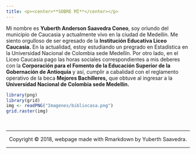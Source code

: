 ```yaml
---
title: <p><center>**SOBRE MÍ**</center></p>
---
```


Mi nombre es **Yuberth Anderson Saavedra Coneo**, soy oriundo del municipio de Caucasia y actualmente vivo en la ciudad de Medellín. Me siento orgulloso de ser egresado de la **Institución Educativa Liceo Caucasia.** En la actualidad, estoy estudiando un pregrado en Estadística en la Universidad Nacional de Colombia sede Medellín. Por otro lado, en el Liceo Caucasia pago las horas sociales correspondientes a mis deberes con la **Corporación para el Fomento de la Educación Superior de la Gobernación de Antioquia** y así, cumplir a cabalidad con el reglamento operativo de la beca **Mejores Bachilleres,** que obtuve al ingresar a la **Universidad Nacional de Colombia sede Medellín.**

```r
library(png)
library(grid)
img <- readPNG("Imagenes/bibliocasa.png")
grid.raster(img)
```


<br>
<hr>
<p><center>Copyright &copy; 2018, webpage made with Rmarkdown by Yuberth Saavedra.</center></p>
<hr>